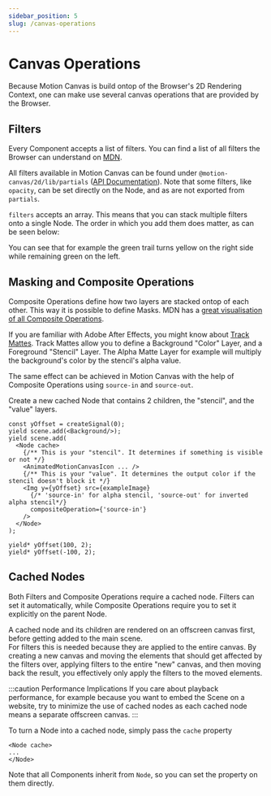 ```yaml
---
sidebar_position: 5
slug: /canvas-operations
---
```



# Canvas Operations

Because Motion Canvas is build ontop of the Browser's 2D Rendering Context, 
one can make use several canvas operations that are provided by the Browser.

## Filters

<AnimationPlayer name="canvas-operations-filters" />

Every Component accepts a list of filters.
You can find a list of all filters the Browser can understand on [MDN](https://developer.mozilla.org/en-US/docs/Web/API/CanvasRenderingContext2D/filter).



All filters available in Motion Canvas can be found under `@motion-canvas/2d/lib/partials` ([API Documentation](/api/2d/partials#Functions)).
Note that some filters, like `opacity`, can be set directly on the Node, and as are not exported from `partials`.


`filters` accepts an array. This means that you can stack multiple filters onto a single Node.
The order in which you add them does matter, as can be seen below:


<AnimationPlayer name="canvas-operations-filters-stacking" />

You can see that for example the green trail turns yellow on the right side while remaining green on the left.

## Masking and Composite Operations

Composite Operations define how two layers are stacked ontop of each other.
This way it is possible to define Masks. 
MDN has a [great visualisation of all Composite Operations](https://developer.mozilla.org/en-US/docs/Web/API/CanvasRenderingContext2D/globalCompositeOperation#operations). 

If you are familiar with Adobe After Effects, 
you might know about [Track Mattes](https://helpx.adobe.com/after-effects/using/track-mattes-and-traveling-mattes.html). 
Track Mattes allow you to define a Background "Color" Layer, and a Foreground "Stencil" Layer. 
The Alpha Matte Layer for example will multiply the background's color by the stencil's alpha value.

The same effect can be achieved in Motion Canvas with the help of Composite Operations using `source-in` and `source-out`.



Create a new cached Node that contains 2 children, the "stencil", and the "value" layers.
```tsx
const yOffset = createSignal(0);
yield scene.add(<Background/>);
yield scene.add(
  <Node cache>
    {/** This is your "stencil". It determines if something is visible or not */}
    <AnimatedMotionCanvasIcon ... />
    {/** This is your "value". It determines the output color if the stencil doesn't block it */}
    <Img y={yOffset} src={exampleImage}
      {/* 'source-in' for alpha stencil, 'source-out' for inverted alpha stencil*/}
      compositeOperation={'source-in'}
    />
  </Node>
);

yield* yOffset(100, 2);
yield* yOffset(-100, 2);
```

<AnimationPlayer name="canvas-operations-alpha-matte" />

## Cached Nodes

Both Filters and Composite Operations require a cached node. Filters can set it automatically, 
while Composite Operations require you to set it explicitly on the parent Node.

A cached node and its children are rendered on an offscreen canvas first, before getting added to the main scene.  
For filters this is needed because they are applied to the entire canvas.
By creating a new canvas and moving the elements that should get affected by the filters over, 
applying filters to the entire "new" canvas, and then moving back the result, 
you effectively only apply the filters to the moved elements.

:::caution Performance Implications
  If you care about playback performance, 
  for example because you want to embed the Scene on a website, 
  try to minimize the use of cached nodes as each cached node means a 
  separate offscreen canvas.
:::

To turn a Node into a cached node, simply pass the `cache` property
```tsx
<Node cache>
...
</Node>
``` 
Note that all Components inherit from `Node`, so you can set the property on them directly.